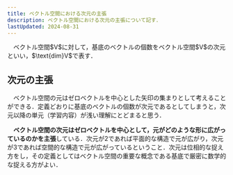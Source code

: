 ```yaml
---
title: ベクトル空間における次元の主張
description: ベクトル空間における次元の主張について記す．
lastUpdated: 2024-08-31
---
```


<Card title="定義6.8.1">
　ベクトル空間$V$に対して，基底のベクトルの個数をベクトル空間$V$の次元といい，$\text{dim}V$で表す．
</Card>

## 次元の主張
　ベクトル空間の元はゼロベクトルを中心とした矢印の集まりとして考えることができる．定義どおりに基底のベクトルの個数が次元であるとしてしまうと，次元以降の単元（学習内容）が浅い理解にとどまると思う．

　**ベクトル空間の次元はゼロベクトルを中心として，元がどのような形に広がっているのかを主張**している．次元が2であれば平面的な構造で元が広がり，次元が3であれば空間的な構造で元が広がっているということ．次元は位相的な捉え方をし，その定義としてはベクトル空間の重要な概念である基底で厳密に数学的な捉える方がよい．
